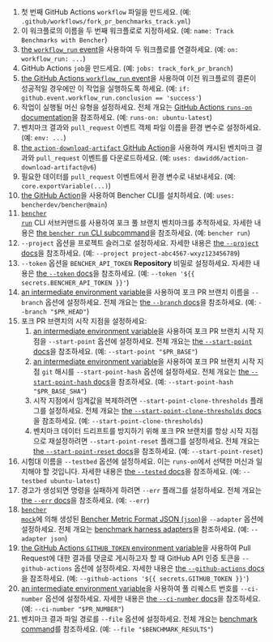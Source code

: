 
<PullRequestsForkTrackCode />

1. 첫 번째 GitHub Actions `workflow` 파일을 만드세요.
   (예: `.github/workflows/fork_pr_benchmarks_track.yml`)
2. 이 워크플로의 이름을 두 번째 워크플로로 지정하세요.
   (예: `name: Track Benchmarks with Bencher`)
3. [the `workflow_run` event][github actions workflow_run]을 사용하여 두 워크플로를 연결하세요.
   (예: `on: workflow_run: ...`)
4. GitHub Actions `job`을 만드세요.
   (예: `jobs: track_fork_pr_branch`)
5. [the GitHub Actions `workflow_run` event][github actions workflow_run]을 사용하여 이전 워크플로의 결론이 성공적일 경우에만 이 작업을 실행하도록 하세요.
   (예: `if: github.event.workflow_run.conclusion == 'success'`)
6. 작업이 실행될 머신 유형을 설정하세요.
   전체 개요는 [GitHub Actions `runs-on` documentation][github actions runs-on]을 참조하세요.
   (예: `runs-on: ubuntu-latest`)
7. 벤치마크 결과와 `pull_request` 이벤트 객체 파일 이름을 환경 변수로 설정하세요.
   (예: `env: ...`)
8. [the `action-download-artifact` GitHub Action][action download artifact]을 사용하여 캐시된 벤치마크 결과와 `pull_request` 이벤트를 다운로드하세요.
   (예: `uses: dawidd6/action-download-artifact@v6`)
10. 필요한 데이터를 `pull_request` 이벤트에서 환경 변수로 내보내세요.
    (예: `core.exportVariable(...)`)
11. [the GitHub Action][bencher cli github action]을 사용하여 Bencher CLI를 설치하세요.
   (예: `uses: bencherdev/bencher@main`)
12. <code><a href="/ko/docs/explanation/bencher-run/">bencher run</a></code> CLI 서브커맨드를 사용하여 포크 풀 브랜치 벤치마크를 추적하세요.
    자세한 내용은 [the `bencher run` CLI subcommand][bencher run]을 참조하세요.
    (예: `bencher run`)
13. `--project` 옵션을 프로젝트 슬러그로 설정하세요.
    자세한 내용은 [the `--project` docs][project option]을 참조하세요.
    (예: `--project project-abc4567-wxyz123456789`)
14. `--token` 옵션을 `BENCHER_API_TOKEN` **Repository** 비밀로 설정하세요.
    자세한 내용은 [the `--token` docs][token option]을 참조하세요.
    (예: `--token '${{ secrets.BENCHER_API_TOKEN }}'`)
15. [an intermediate environment variable][github intermediate environment variable]을 사용하여 포크 PR 브랜치 이름을 `--branch` 옵션에 설정하세요.
    전체 개요는 [the `--branch` docs][branch option]을 참조하세요.
    (예: `--branch "$PR_HEAD"`)
16. 포크 PR 브랜치의 시작 지점을 설정하세요:
    1. [an intermediate environment variable][github intermediate environment variable]을 사용하여 포크 PR 브랜치 시작 지점을 `--start-point` 옵션에 설정하세요.
    전체 개요는 [the `--start-point` docs][start point]을 참조하세요.
    (예: `--start-point "$PR_BASE"`)
    2. [an intermediate environment variable][github intermediate environment variable]을 사용하여 포크 PR 브랜치 시작 지점 `git` 해시를 `--start-point-hash` 옵션에 설정하세요.
    전체 개요는 [the `--start-point-hash` docs][start point hash]을 참조하세요.
    (예: `--start-point-hash "$PR_BASE_SHA"`)
    3. 시작 지점에서 임계값을 복제하려면 `--start-point-clone-thresholds` 플래그를 설정하세요.
    전체 개요는 [the `--start-point-clone-thresholds` docs][start point clone thresholds]을 참조하세요.
    (예: `--start-point-clone-thresholds`)
    4. 벤치마크 데이터 드리프트를 방지하기 위해 포크 PR 브랜치를 항상 시작 지점으로 재설정하려면 `--start-point-reset` 플래그를 설정하세요.
    전체 개요는 [the `--start-point-reset` docs][start point reset]을 참조하세요.
    (예: `--start-point-reset`)
17. 시험대 이름을 `--testbed` 옵션에 설정하세요.
    이는 `runs-on`에서 선택한 머신과 일치해야 할 것입니다.
    자세한 내용은 [the `--tested` docs][testbed option]을 참조하세요.
    (예: `--testbed ubuntu-latest`)
18. 경고가 생성되면 명령을 실패하게 하려면 `--err` 플래그를 설정하세요.
   전체 개요는 [the `--err` docs][alert err]을 참조하세요.
   (예: `--err`)
19. <code><a href="/ko/docs/reference/bencher-metric-format/#bencher-mock">bencher mock</a></code>에 의해 생성된 [Bencher Metric Format JSON (`json`)][bmf]을 `--adapter` 옵션에 설정하세요.
   전체 개요는 [benchmark harness adapters][adapter json]을 참조하세요.
   (예: `--adapter json`)
20. [the GitHub Actions `GITHUB_TOKEN` environment variable][github token]을 사용하여 Pull Request에 대한 결과를 댓글로 게시하고자 할 때 GitHub API 인증 토큰을 `--github-actions` 옵션에 설정하세요.
    자세한 내용은 [the `--github-actions` docs][github actions option]을 참조하세요.
    (예: `--github-actions '${{ secrets.GITHUB_TOKEN }}'`)
21. [an intermediate environment variable][github intermediate environment variable]을 사용하여 풀 리퀘스트 번호를 `--ci-number` 옵션에 설정하세요.
    자세한 내용은 [the `--ci-number` docs][ci number option]을 참조하세요.
    (예: `--ci-number "$PR_NUMBER"`)
22. 벤치마크 결과 파일 경로를 `--file` 옵션에 설정하세요.
    전체 개요는 [benchmark command][command argument]를 참조하세요.
    (예: `--file "$BENCHMARK_RESULTS"`)

[github actions workflow_run]: https://docs.github.com/ko/actions/using-workflows/events-that-trigger-workflows#workflow_run
[github actions runs-on]: https://docs.github.com/ko/actions/using-workflows/workflow-syntax-for-github-actions#jobsjob_idruns-on
[github intermediate environment variable]: https://docs.github.com/ko/actions/security-for-github-actions/security-guides/security-hardening-for-github-actions#using-an-intermediate-environment-variable
[action download artifact]: https://github.com/dawidd6/action-download-artifact
[bencher cli github action]: https://github.com/marketplace/actions/bencher-cli
[github action pull_request]: https://docs.github.com/ko/webhooks/webhook-events-and-payloads#pull_request
[github token]: https://docs.github.com/ko/actions/security-guides/automatic-token-authentication

[bencher run]: /ko/docs/explanation/bencher-run/
[project option]: /ko/docs/explanation/bencher-run/#--project-project
[token option]: /ko/docs/explanation/bencher-run/#--token-token
[branch option]: /ko/docs/explanation/branch-selection/#--branch-branch
[start point]: /ko/docs/explanation/branch-selection/#--start-point-branch
[start point hash]: /ko/docs/explanation/branch-selection/#--start-point-hash-hash
[start point clone thresholds]: /ko/docs/explanation/branch-selection/#--start-point-clone-thresholds
[start point reset]: /ko/docs/explanation/branch-selection/#--start-point-reset
[testbed option]: /ko/docs/explanation/bencher-run/#--testbed-testbed
[alert err]: /ko/docs/explanation/thresholds/#--err
[bmf]: /ko/docs/reference/bencher-metric-format/
[adapter json]: /ko/docs/explanation/adapters/#-json
[github actions option]: /ko/docs/explanation/bencher-run/#--github-actions-github_token
[ci number option]: /ko/docs/explanation/bencher-run/#--ci-id-id
[command argument]: /ko/docs/explanation/bencher-run/#benchmark-command
